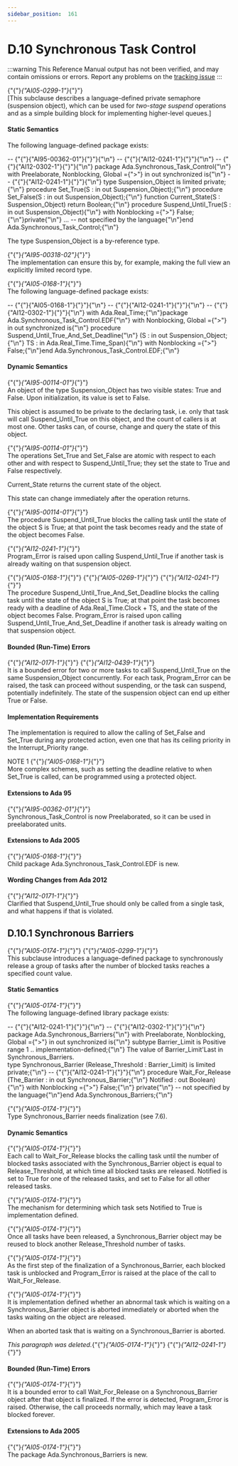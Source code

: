 ---
sidebar_position:  161
---

# D.10 Synchronous Task Control

:::warning
This Reference Manual output has not been verified,
and may contain omissions or errors.
Report any problems on the [tracking issue](https://github.com/ada-lang-io/ada-lang-io/issues/20)
:::


<p>{"{"}<em>{"AI05-0299-1"}</em>{"}"} <br />[This subclause describes a language-defined private semaphore (suspension object), which can be used for <em>two-stage suspend</em> operations and as a simple building block for implementing higher-level queues.] <br /></p>


#### Static Semantics

<p>The following language-defined package exists: <br /></p>

<CodeBlock>
--  {"{"}{"AI95-00362-01"}{"}"}{"\n"} --  {"{"}{"AI12-0241-1"}{"}"}{"\n"} --  {"{"}{"AI12-0302-1"}{"}"}{"\n"} package Ada.Synchronous_Task_Control{"\n"}  with Preelaborate, Nonblocking, Global ={">"} in out synchronized is{"\n"}
--  {"{"}{"AI12-0241-1"}{"}"}{"\n"}   type Suspension_Object is limited private;{"\n"}  procedure Set_True(S : in out Suspension_Object);{"\n"}  procedure Set_False(S : in out Suspension_Object);{"\n"}  function Current_State(S : Suspension_Object) return Boolean;{"\n"}  procedure Suspend_Until_True(S : in out Suspension_Object){"\n"}     with Nonblocking ={">"} False;{"\n"}private{"\n"}     ... -- not specified by the language{"\n"}end Ada.Synchronous_Task_Control;{"\n"}

</CodeBlock>
<p>The type Suspension_Object is a by-reference type.<br /></p>

<Admonition type="aarm" aarm="implementation-note" title="Implementation Note: ">
<strong></strong>{"{"}<em>{"AI95-00318-02"}</em>{"}"} <br />The implementation can ensure this by, for example, making the full view an explicitly limited record type.<br /></Admonition>

<p>{"{"}<em>{"AI05-0168-1"}</em>{"}"} <br />The following language-defined package exists: <br /></p>

<CodeBlock>
--  {"{"}{"AI05-0168-1"}{"}"}{"\n"} --  {"{"}{"AI12-0241-1"}{"}"}{"\n"} --  {"{"}{"AI12-0302-1"}{"}"}{"\n"} with Ada.Real_Time;{"\n"}package Ada.Synchronous_Task_Control.EDF{"\n"}   with Nonblocking, Global ={">"} in out synchronized is{"\n"}   procedure Suspend_Until_True_And_Set_Deadline{"\n"}      (S  : in out Suspension_Object;{"\n"}       TS : in     Ada.Real_Time.Time_Span){"\n"}      with Nonblocking ={">"} False;{"\n"}end Ada.Synchronous_Task_Control.EDF;{"\n"}

</CodeBlock>

#### Dynamic Semantics

<p>{"{"}<em>{"AI95-00114-01"}</em>{"}"} <br />An object of the type Suspension_Object has two visible states: True and False. Upon initialization, its value is set to False. <br /></p>

<Admonition type="aarm" aarm="discussion" title="Discussion: ">
<strong></strong>This object is assumed to be private to the declaring task, i.e. only that task will call Suspend_Until_True on this object, and the count of callers is at most one. Other tasks can, of course, change and query the state of this object. <br /></Admonition>

<p>{"{"}<em>{"AI95-00114-01"}</em>{"}"} <br />The operations Set_True and Set_False are atomic with respect to each other and with respect to Suspend_Until_True; they set the state to True and False respectively.<br /></p>

<p>Current_State returns the current state of the object. <br /></p>

<Admonition type="aarm" aarm="discussion" title="Discussion: ">
<strong></strong>This state can change immediately after the operation returns. <br /></Admonition>

<p>{"{"}<em>{"AI95-00114-01"}</em>{"}"} <br />The procedure Suspend_Until_True blocks the calling task until the state of the object S is True; at that point the task becomes ready and the state of the object becomes False.<br /></p>

<p>{"{"}<em>{"AI12-0241-1"}</em>{"}"} <br />Program_Error is raised upon calling Suspend_Until_True if another task is already waiting on that suspension object.<br /></p>

<p>{"{"}<em>{"AI05-0168-1"}</em>{"}"} {"{"}<em>{"AI05-0269-1"}</em>{"}"} {"{"}<em>{"AI12-0241-1"}</em>{"}"} <br />The procedure Suspend_Until_True_And_Set_Deadline blocks the calling task until the state of the object S is True; at that point the task becomes ready with a deadline of Ada.Real_Time.Clock + TS, and the state of the object becomes False. Program_Error is raised upon calling Suspend_Until_True_And_Set_Deadline if another task is already waiting on that suspension object. <br /></p>


#### Bounded (Run-Time) Errors

<p>{"{"}<em>{"AI12-0171-1"}</em>{"}"} {"{"}<em>{"AI12-0439-1"}</em>{"}"} <br />It is a bounded error for two or more tasks to call Suspend_Until_True on the same Suspension_Object concurrently. For each task, Program_Error can be raised, the task can proceed without suspending, or the task can suspend, potentially indefinitely. The state of the suspension object can end up either True or False. <br /></p>


#### Implementation Requirements

<p>The implementation is required to allow the calling of Set_False and Set_True during any protected action, even one that has its ceiling priority in the Interrupt_Priority range.<br /></p>

<Admonition type="aarm" aarm="note" title="Note: ">
NOTE 1   {"{"}<em>{"AI05-0168-1"}</em>{"}"} <br />More complex schemes, such as setting the deadline relative to when Set_True is called, can be programmed using a protected object. <br /></Admonition>


#### Extensions to Ada 95

<Admonition type="aarm" aarm="note" title="Note: ">
{"{"}<em>{"AI95-00362-01"}</em>{"}"} <br />Synchronous_Task_Control is now Preelaborated, so it can be used in preelaborated units. <br /></Admonition>


#### Extensions to Ada 2005

<Admonition type="aarm" aarm="note" title="Note: ">
{"{"}<em>{"AI05-0168-1"}</em>{"}"} <br />Child package Ada.Synchronous_Task_Control.EDF is new. <br /></Admonition>


#### Wording Changes from Ada 2012

<Admonition type="aarm" aarm="correction" title="Correction:">
{"{"}<em>{"AI12-0171-1"}</em>{"}"} <strong><br /></strong> Clarified that Suspend_Until_True should only be called from a single task, and what happens if that is violated. <br /></Admonition>


## D.10.1  Synchronous Barriers

<p>{"{"}<em>{"AI05-0174-1"}</em>{"}"} {"{"}<em>{"AI05-0299-1"}</em>{"}"} <br />This subclause introduces a language-defined package to synchronously release a group of tasks after the number of blocked tasks reaches a specified count value. <br /></p>


#### Static Semantics

<p>{"{"}<em>{"AI05-0174-1"}</em>{"}"} <br />The following language-defined library package exists: <br /></p>

<CodeBlock>
--  {"{"}{"AI12-0241-1"}{"}"}{"\n"} --  {"{"}{"AI12-0302-1"}{"}"}{"\n"} package Ada.Synchronous_Barriers{"\n"}   with Preelaborate, Nonblocking, Global ={">"} in out synchronized is{"\n"}
   subtype Barrier_Limit is Positive range 1 .. implementation-defined;{"\n"}

</CodeBlock>
<Admonition type="aarm" aarm="implementation-defined" title="Implementation defined: ">
<strong></strong>The value of Barrier_Limit'Last in Synchronous_Barriers.<br /></Admonition>

<CodeBlock>
   type Synchronous_Barrier (Release_Threshold : Barrier_Limit) is limited private;{"\n"}
--  {"{"}{"AI12-0241-1"}{"}"}{"\n"}    procedure Wait_For_Release (The_Barrier : in out Synchronous_Barrier;{"\n"}                               Notified    :    out Boolean){"\n"}      with Nonblocking ={">"} False;{"\n"}
private{"\n"}   -- not specified by the language{"\n"}end Ada.Synchronous_Barriers;{"\n"}

</CodeBlock>
<p>{"{"}<em>{"AI05-0174-1"}</em>{"}"} <br />Type Synchronous_Barrier needs finalization (see 7.6). <br /></p>


#### Dynamic Semantics

<p>{"{"}<em>{"AI05-0174-1"}</em>{"}"} <br />Each call to Wait_For_Release blocks the calling task until the number of blocked tasks associated with the Synchronous_Barrier object is equal to Release_Threshold, at which time all blocked tasks are released. Notified is set to True for one of the released tasks, and set to False for all other released tasks.<br /></p>

<p>{"{"}<em>{"AI05-0174-1"}</em>{"}"} <br />The mechanism for determining which task sets Notified to True is implementation defined.<br /></p>

<p>{"{"}<em>{"AI05-0174-1"}</em>{"}"} <br />Once all tasks have been released, a Synchronous_Barrier object may be reused to block another Release_Threshold number of tasks.<br /></p>

<p>{"{"}<em>{"AI05-0174-1"}</em>{"}"} <br />As the first step of the finalization of a Synchronous_Barrier, each blocked task is unblocked and Program_Error is raised at the place of the call to Wait_For_Release.<br /></p>

<p>{"{"}<em>{"AI05-0174-1"}</em>{"}"} <br />It is implementation defined whether an abnormal task which is waiting on a Synchronous_Barrier object is aborted immediately or aborted when the tasks waiting on the object are released. <br /></p>

<Admonition type="aarm" aarm="implementation-defined" title="Implementation defined: ">
<strong></strong>When an aborted task that is waiting on a Synchronous_Barrier is aborted.<br /></Admonition>

<p><em>This paragraph was deleted.</em>{"{"}<em>{"AI05-0174-1"}</em>{"}"} {"{"}<em>{"AI12-0241-1"}</em>{"}"} <br /></p>


#### Bounded (Run-Time) Errors

<p>{"{"}<em>{"AI05-0174-1"}</em>{"}"} <br />It is a bounded error to call Wait_For_Release on a Synchronous_Barrier object after that object is finalized. If the error is detected, Program_Error is raised. Otherwise, the call proceeds normally, which may leave a task blocked forever. <br /></p>


#### Extensions to Ada 2005

<Admonition type="aarm" aarm="note" title="Note: ">
{"{"}<em>{"AI05-0174-1"}</em>{"}"} <br />The package Ada.Synchronous_Barriers is new. <br /></Admonition>

